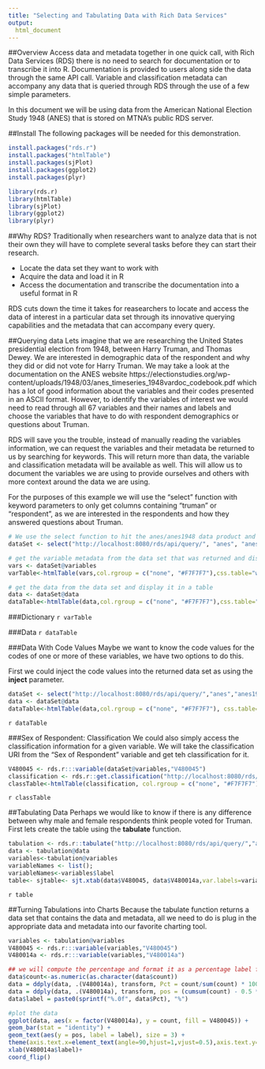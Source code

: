 ```yaml
---
title: "Selecting and Tabulating Data with Rich Data Services"
output:
  html_document
---
```


##Overview
Access data and metadata together in one quick call, with Rich Data Services (RDS) there is no need to search for documentation or to transcribe it into R. Documentation is provided to users along side the data through the same API call. Variable and classification metadata can accompany any data that is queried through RDS through the use of a few simple parameters.

In this document we will be using data from the American National Election Study 1948 (ANES) that is stored on MTNA's public RDS server. 

##Install
The following packages will be needed for this demonstration.
```r
install.packages("rds.r")
install.packages("htmlTable")
install.packages(sjPlot)
install.packages(ggplot2)
install.packages(plyr)
```
```r
library(rds.r)
library(htmlTable)
library(sjPlot)
library(ggplot2)
library(plyr)
```

##Why RDS?
Traditionally when researchers want to analyze data that is not their own they will have to complete several tasks before they can start their research. 

* Locate the data set they want to work with
* Acquire the data and load it in R
* Access the documentation and transcribe the documentation into a useful format in R

RDS cuts down the time it takes for reasearchers to locate and access the data of interest in a particular data set through its innovative querying capabilities and the metadata that can accompany every query.

##Querying data
Lets imagine that we are researching the United States presidential election from 1948, between Harry Truman, and Thomas Dewey. We are interested in demographic data of the respondent and why they did or did not vote for Harry Truman. We may take a look at the documentation on the ANES website https://electionstudies.org/wp-content/uploads/1948/03/anes_timeseries_1948vardoc_codebook.pdf which has a lot of good information about the variables and their codes presented in an ASCII format. However, to identify the variables of interest we would need to read through all 67 variables and their names and labels and choose the variables that have to do with respondent demographics or questions about Truman.

RDS will save you the trouble, instead of manually reading the variables information, we can request the variables and their metadata be returned to us by searching for keywords. This will return more than data, the variable and classification metadata will be available as well. This will allow us to document the variables we are using to provide ourselves and others with more context around the data we are using. 

For the purposes of this example we will use the "select" function with keyword parameters to only get columns containing "truman" or "respondent", as we are interested in the respondents and how they answered questions about Truman.
```r
# We use the select function to hit the anes/anes1948 data product and look for cols with the keywords truman and respondent. Metadata is set to true so we can see the variables metadata, and we set row limit to 10 to keep this example short.
dataSet <- select("http://localhost:8080/rds/api/query/", "anes", "anes1948", cols="$truman,$respondent", metadata=TRUE, rowLimit=10, autoPage=FALSE)

# get the variable metadata from the data set that was returned and display it in a table.
vars <- dataSet@variables
varTable<-htmlTable(vars,col.rgroup = c("none", "#F7F7F7"),css.table="width: 100%; ", css.cell = "padding-left: 2%; padding-right: 2%; font-family:\"Helvetica Neue\",Helvetica,Arial,sans-serif; font-size:14px", rnames=FALSE)

# get the data from the data set and display it in a table
data <- dataSet@data
dataTable<-htmlTable(data,col.rgroup = c("none", "#F7F7F7"),css.table="width: 100%;", css.cell = "padding-left: 2%; padding-right: 2%;font-family:\"Helvetica Neue\",Helvetica,Arial,sans-serif; font-size:14px", rnames=FALSE)
```
###Dictionary
`r varTable`

###Data
`r dataTable`

###Data With Code Values
Maybe we want to know the code values for the codes of one or more of these variables, we have two options to do this. 

First we could inject the code values into the returned data set as using the **inject** parameter.
```r
dataSet <- select("http://localhost:8080/rds/api/query/","anes","anes1948", colLimit=10, rowLimit = 10, metadata = TRUE, inject=TRUE)
data <- dataSet@data
dataTable<-htmlTable(data,col.rgroup = c("none", "#F7F7F7"), css.table="width: 100%;",css.cell = " font-family:\"Helvetica Neue\",Helvetica,Arial,sans-serif; font-size:14px", rnames=FALSE)
```
`r dataTable`

###Sex of Respondent: Classification
We could also simply access the classification information for a given variable. We will take the classification URI from the "Sex of Respondent" variable and get teh classification for it. 
```r
V480045 <- rds.r:::variable(dataSet@variables,"V480045")
classification <- rds.r::get.classification("http://localhost:8080/rds/api/catalog/","anes","anes1948",class.id="V480045")
classTable<-htmlTable(classification, col.rgroup = c("none", "#F7F7F7"),css.table="width: 100%;", rnames=FALSE)
```
`r classTable`

##Tabulating Data
Perhaps we would like to know if there is any difference between why male and female respondents think people voted for Truman. First lets create the table using the **tabulate** function.
```r
tabulation <- rds.r::tabulate("http://localhost:8080/rds/api/query/","anes","anes1948", metadata=TRUE,dimensions="V480045,V480014a", inject=TRUE)
data <- tabulation@data
variables<-tabulation@variables
variableNames <- list();
variableNames<-variables$label
table<- sjtable<- sjt.xtab(data$V480045, data$V480014a,var.labels=variableNames)

```
`r table`

##Turning Tabulations into Charts
Because the tabulate function returns a data set that contains the data and metadata, all we need to do is plug in the appropriate data and metadata into our favorite charting tool. 
```r
variables <- tabulation@variables
V480045 <- rds.r:::variable(variables,"V480045")
V480014a <- rds.r:::variable(variables,"V480014a")

## we will compute the percentage and format it as a percentage label for the chart
data$count<-as.numeric(as.character(data$count))
data = ddply(data, .(V480014a), transform, Pct = count/sum(count) * 100)
data = ddply(data, .(V480014a), transform, pos = (cumsum(count) - 0.5 * count))
data$label = paste0(sprintf("%.0f", data$Pct), "%")

#plot the data
ggplot(data, aes(x = factor(V480014a), y = count, fill = V480045)) +
geom_bar(stat = "identity") +
geom_text(aes(y = pos, label = label), size = 3) +
theme(axis.text.x=element_text(angle=90,hjust=1,vjust=0.5),axis.text.y=element_text(size=12), legend.position="top")+
xlab(V480014a$label)+
coord_flip()
```

<br/><br/><br/><br/>
